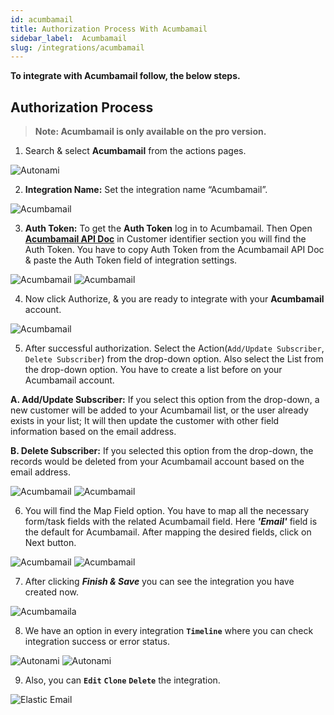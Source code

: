 ```yaml
---
id: acumbamail
title: Authorization Process With Acumbamail
sidebar_label:  Acumbamail
slug: /integrations/acumbamail
---
```


<!-- <Video youtube src="5hDcm4vVwcg" />
<br/> -->
**To integrate with Acumbamail follow, the below steps.**

## Authorization Process
> **Note: Acumbamail is only available on the pro version.**

1. Search & select **Acumbamail** from the actions pages.
  <Image src="actions/acumbamail/select-acumbamail" alt="Autonami" w="1020" h="400" />

2. **Integration Name:** Set the integration name “Acumbamail”.
 <Image src="actions/acumbamail/integration-name" alt="Acumbamail" w="1020" h="300" />

3. **Auth Token:** To get the **Auth Token** log in to Acumbamail.  Then Open [**Acumbamail API Doc**](https://acumbamail.com/en/apidoc/) in Customer identifier section you will find the Auth Token. You have to copy Auth Token from the Acumbamail API Doc & paste the Auth Token field of integration settings.
 <Image src="actions/acumbamail/auth-token" alt="Acumbamail" w="1020" h="300" />
 <Image src="actions/acumbamail/get-auth-token-from-acumbamail" alt="Acumbamail" w="1020" h="300" />


4. Now click Authorize, & you are ready to integrate with your **Acumbamail** account.

 <Image src="actions/acumbamail/authorize" alt="Acumbamail" w="1020" h="270" />


5. After successful authorization. Select the Action(`Add/Update Subscriber`, `Delete Subscriber`) from the drop-down option. Also select the List from the drop-down option. You have to create a list before on your Acumbamail account. 

  **A. Add/Update Subscriber:** If you select this option from the drop-down, a new customer will be added to your Acumbamail list, or the user already exists in your list;  It will then update the customer with other field information based on the email address.
  
  **B. Delete Subscriber:** If you selected this option from the drop-down, the records would be deleted from your Acumbamail account based on the email address.

 <Image src="actions/acumbamail/select-action" alt="Acumbamail" w="1020" h="300" />
 <Image src="actions/acumbamail/select-list" alt="Acumbamail" w="1020" h="300" />

6. You will find the Map Field option. You have to map all the necessary form/task fields with the related Acumbamail field. Here ***'Email'*** field is the default for Acumbamail. After mapping the desired fields, click on Next button.

 <Image src="actions/acumbamail/default-field" alt="Acumbamail" w="1020" h="300" />
 <Image src="actions/acumbamail/field-mapping" alt="Acumbamail" w="1020" h="300" />

7. After clicking ***Finish & Save*** you can see the integration you have created now. 

 <Image src="actions/acumbamail/finish-and-save" alt="Acumbamail" w="1020" h="250" />a


8.	We have an option in every integration **`Timeline`** where you can check integration success or error status.
 <Image src="actions/acumbamail/timeline" alt="Autonami" w="1020" h="350" />
 <Image src="actions/acumbamail/success-or-error-status" alt="Autonami" w="1020" h="350" />

9. Also, you can **`Edit`** **`Clone`** **`Delete`** the integration.

 <Image src="actions/acumbamail/edit-clone-delete" alt="Elastic Email" w="1020" h="350" />













